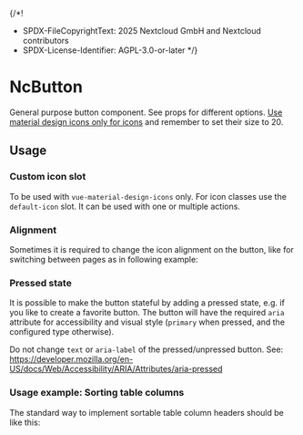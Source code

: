 {/*!
  * SPDX-FileCopyrightText: 2025 Nextcloud GmbH and Nextcloud contributors
  * SPDX-License-Identifier: AGPL-3.0-or-later
  */}

<Meta of={NcButtonStories} />

# NcButton

General purpose button component. See props for different options.
[Use material design icons only for icons](https://www.npmjs.com/package/vue-material-design-icons) and remember to set their size to 20.

<ArgTypes />

## Usage

### Custom icon slot

To be used with `vue-material-design-icons` only. For icon classes use the `default-icon` slot.
It can be used with one or multiple actions.

<Canvas of={NcButtonStories.General} />

### Alignment

Sometimes it is required to change the icon alignment on the button, like for switching between pages as in following example:

<Canvas of={NcButtonStories.Alignment} />

### Pressed state

It is possible to make the button stateful by adding a pressed state, e.g. if you like to create a favorite button.
The button will have the required `aria` attribute for accessibility and visual style (`primary` when pressed, and the configured type otherwise).

Do not change `text` or `aria-label` of the pressed/unpressed button. See: https://developer.mozilla.org/en-US/docs/Web/Accessibility/ARIA/Attributes/aria-pressed

<Canvas of={NcButtonStories.Pressed} />

### Usage example: Sorting table columns

The standard way to implement sortable table column headers should be like this:

<Canvas of={NcButtonStories.SortingTable} />

